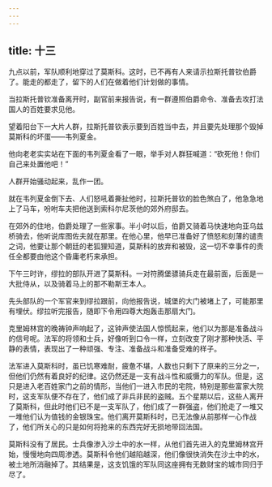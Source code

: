 ```yaml
---
---
---
```

title: 十三
---



九点以前，军队顺利地穿过了莫斯科。这时，已不再有人来请示拉斯托普钦伯爵了。能走的都走了，留下的人们在做着他们计划做的事情。

当拉斯托普钦准备离开时，副官前来报告说，有一群遵照伯爵命令、准备去攻打法国人的百姓要求见他。

望着阳台下一大片人群，拉斯托普钦表示要到百姓当中去，并且要先处理那个毁掉莫斯科的坏蛋——韦列夏金。

他向老老实实站在下面的韦列夏金看了一眼，举手对人群狂喊道：“砍死他！你们自己来处置他吧！”

人群开始骚动起来，乱作一团。

就在韦列夏金倒下去、人们怒吼着撕扯他时，拉斯托普钦的脸色煞白了，他急急地上了马车，吩咐车夫把他送到索科尔尼茨他的郊外府邸去。

在郊外的住地，伯爵处理了一些家事。半小时以后，伯爵又骑着马快速地向亚乌兹桥骑去，他听说库图佐夫就在那里。在他心里，他早已准备好了愤怒和刻薄的谴责之词，他要让那个朝廷的老狐狸知道，莫斯科的放弃和被毁，这一切不幸事件的责任全都要由他这个昏庸老朽来承担。

下午三时许，缪拉的部队开进了莫斯科。一对符腾堡骠骑兵走在最前面，后面是一大批侍从，以及骑着马上的那不勒斯王本人。

先头部队的一个军官来到缪拉跟前，向他报告说，城堡的大门被堵上了，可能那里有埋伏。缪拉听完报告，随即下令用四尊大炮轰击那扇大门。

克里姆林宫的晚祷钟声响起了，这钟声使法国人惊慌起来，他们以为那是准备战斗的信号呢。法军的将领和士兵，好像听到口令一样，立刻改变了刚才那种快活、平静的表情，表现出了一种顽强、专注、准备战斗和准备受难的样子。

法军进入莫斯科时，虽已饥寒难耐，疲惫不堪，人数也只剩下了原来的三分之一，但他们仍然有着良好的纪律。这仍然还是一支有战斗性和威慑力的军队。但是，这只是进入老百姓家门之前的情形，当他们一进入市民的宅院，特别是那些富家大院时，这支军队便不存在了，他们成了非兵非民的盗贼。五个星期以后，这些人离开了莫斯科，但此时他们已不是一支军队了，他们成了一群强盗，他们抢走了一堆又一堆他们认为值钱的金银珠宝。他们离开莫斯科时，已无法像从前那样一心作战了，他们所关心的只是如何将抢来的东西完好无损地带回法国。

莫斯科没有了居民。士兵像渗入沙土中的水一样，从他们首先进入的克里姆林宫开始，慢慢地向四周渗透。莫斯科令他们越陷越深，他们像很快消失在沙土中的水，被土地所消融掉了。其结果是，这支饥饿的军队同这座拥有无数财宝的城市同归于尽了。